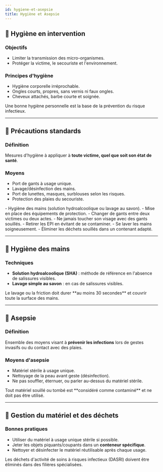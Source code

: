 ---
id: hygiene-et-asepsie
title: Hygiène et Asepsie
---


## 🧼 Hygiène en intervention

### Objectifs
- Limiter la transmission des micro-organismes.
- Protéger la victime, le secouriste et l'environnement.

### Principes d'hygiène
- Hygiène corporelle irréprochable.
- Ongles courts, propres, sans vernis ni faux ongles.
- Cheveux attachés, barbe courte et soignée.

<Admonition type="info" title="À retenir">
Une bonne hygiène personnelle est la base de la prévention du risque infectieux.
</Admonition>

---

## 🧤 Précautions standards

### Définition
Mesures d'hygiène à appliquer à **toute victime, quel que soit son état de santé**.

### Moyens
- Port de gants à usage unique.
- Lavage/désinfection des mains.
- Port de lunettes, masques, surblouses selon les risques.
- Protection des plaies du secouriste.

<Tabs>
  <TabItem value="avant" label="Avant l'intervention" default>
  - Hygiène des mains (solution hydroalcoolique ou lavage au savon).
  - Mise en place des équipements de protection.
  </TabItem>

  <TabItem value="pendant" label="Pendant l'intervention">
  - Changer de gants entre deux victimes ou deux actes.
  - Ne jamais toucher son visage avec des gants souillés.
  </TabItem>

  <TabItem value="apres" label="Après l'intervention">
  - Retirer les EPI en évitant de se contaminer.
  - Se laver les mains soigneusement.
  - Éliminer les déchets souillés dans un contenant adapté.
  </TabItem>
</Tabs>

---

## 🧴 Hygiène des mains

### Techniques
- **Solution hydroalcoolique (SHA)** : méthode de référence en l'absence de salissures visibles.
- **Lavage simple au savon** : en cas de salissures visibles.

<Admonition type="tip" title="Bon à savoir">
Le lavage ou la friction doit durer **au moins 30 secondes** et couvrir toute la surface des mains.
</Admonition>

---

## 🧹 Asepsie

### Définition
Ensemble des moyens visant à **prévenir les infections** lors de gestes invasifs ou du contact avec des plaies.

### Moyens d'asepsie
- Matériel stérile à usage unique.
- Nettoyage de la peau avant geste (désinfection).
- Ne pas souffler, éternuer, ou parler au-dessus du matériel stérile.

<Admonition type="warning" title="Important">
Tout matériel souillé ou tombé est **considéré comme contaminé** et ne doit pas être utilisé.
</Admonition>

---

## 🧾 Gestion du matériel et des déchets

### Bonnes pratiques
- Utiliser du matériel à usage unique stérile si possible.
- Jeter les objets piquants/coupants dans un **conteneur spécifique**.
- Nettoyer et désinfecter le matériel réutilisable après chaque usage.

<Admonition type="info" title="Rappel réglementaire">
Les déchets d'activité de soins à risques infectieux (DASRI) doivent être éliminés dans des filières spécialisées.
</Admonition>
